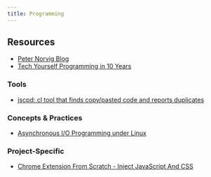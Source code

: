 ```yaml
---
title: Programming
---
```


## Resources

- [Peter Norvig Blog](https://norvig.com/)
- [Tech Yourself Programming in 10 Years](https://norvig.com/21-days.html)

### Tools

- [jscpd: cl tool that finds copy/pasted code and reports duplicates](https://twitter.com/housecor/status/1751269325313355971)

### Concepts & Practices

- [Asynchronous I/O Programming under Linux](https://unixism.net/loti/index.html)

### Project-Specific

- [Chrome Extension From Scratch - Inject JavaScript And CSS](https://www.youtube.com/watch?v=mgFo3fxuUyA)